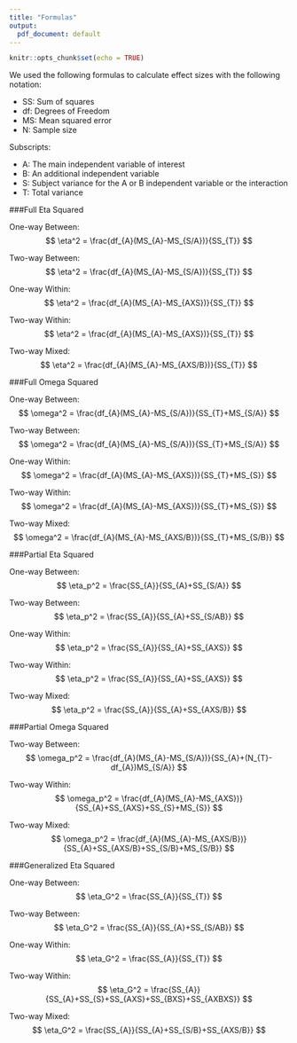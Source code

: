 ```yaml
---
title: "Formulas"
output:
  pdf_document: default
---
```


```r
knitr::opts_chunk$set(echo = TRUE)
```

We used the following formulas to calculate effect sizes with the following notation:

  - SS: Sum of squares
  - df: Degrees of Freedom
  - MS: Mean squared error
  - N: Sample size

Subscripts:

  - A: The main independent variable of interest
  - B: An additional independent variable 
  - S: Subject variance for the A or B independent variable or the interaction
  - T: Total variance 

###Full Eta Squared

One-way Between: 
$$
\eta^2 = \frac{df_{A}(MS_{A}-MS_{S/A})}{SS_{T}}
$$

Two-way Between: 
$$
\eta^2 = \frac{df_{A}(MS_{A}-MS_{S/A})}{SS_{T}}
$$

One-way Within: 
$$
\eta^2 = \frac{df_{A}(MS_{A}-MS_{AXS})}{SS_{T}}
$$


Two-way Within: 
$$
\eta^2 = \frac{df_{A}(MS_{A}-MS_{AXS})}{SS_{T}}
$$


Two-way Mixed: 
$$
\eta^2 = \frac{df_{A}(MS_{A}-MS_{AXS/B})}{SS_{T}}
$$



###Full Omega Squared

One-way Between: 
$$
\omega^2 = \frac{df_{A}(MS_{A}-MS_{S/A})}{SS_{T}+MS_{S/A}}
$$


Two-way Between: 
$$
\omega^2 = \frac{df_{A}(MS_{A}-MS_{S/A})}{SS_{T}+MS_{S/A}}
$$


One-way Within: 
$$
\omega^2 = \frac{df_{A}(MS_{A}-MS_{AXS})}{SS_{T}+MS_{S}}
$$


Two-way Within: 
$$
\omega^2 = \frac{df_{A}(MS_{A}-MS_{AXS})}{SS_{T}+MS_{S}}
$$


Two-way Mixed: 
$$
\omega^2 = \frac{df_{A}(MS_{A}-MS_{AXS/B})}{SS_{T}+MS_{S/B}}
$$



###Partial Eta Squared

One-way Between: 
$$
\eta_p^2 = \frac{SS_{A}}{SS_{A}+SS_{S/A}}
$$


Two-way Between: 
$$
\eta_p^2 = \frac{SS_{A}}{SS_{A}+SS_{S/AB}}
$$


One-way Within: 
$$
\eta_p^2 = \frac{SS_{A}}{SS_{A}+SS_{AXS}}
$$


Two-way Within: 
$$
\eta_p^2 = \frac{SS_{A}}{SS_{A}+SS_{AXS}}
$$


Two-way Mixed: 
$$
\eta_p^2 = \frac{SS_{A}}{SS_{A}+SS_{AXS/B}}
$$



###Partial Omega Squared

Two-way Between: 
$$
\omega_p^2 = \frac{df_{A}(MS_{A}-MS_{S/A})}{SS_{A}+(N_{T}-df_{A})MS_{S/A}}
$$


Two-way Within: 
$$
\omega_p^2 = \frac{df_{A}(MS_{A}-MS_{AXS})}{SS_{A}+SS_{AXS}+SS_{S}+MS_{S}}
$$


Two-way Mixed: 
$$
\omega_p^2 = \frac{df_{A}(MS_{A}-MS_{AXS/B})}{SS_{A}+SS_{AXS/B}+SS_{S/B}+MS_{S/B}}
$$



###Generalized Eta Squared

One-way Between: 
$$
\eta_G^2 = \frac{SS_{A}}{SS_{T}}
$$


Two-way Between: 
$$
\eta_G^2 = \frac{SS_{A}}{SS_{A}+SS_{S/AB}}
$$


One-way Within: 
$$
\eta_G^2 = \frac{SS_{A}}{SS_{T}}
$$


Two-way Within: 
$$
\eta_G^2 = \frac{SS_{A}}{SS_{A}+SS_{S}+SS_{AXS}+SS_{BXS}+SS_{AXBXS}}
$$


Two-way Mixed: 
$$
\eta_G^2 = \frac{SS_{A}}{SS_{A}+SS_{S/B}+SS_{AXS/B}}
$$

